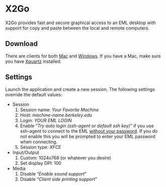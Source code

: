 # X2Go

X2Go provides fast and secure graphical access to an EML desktop with
support for copy and paste between the local and remote computers.

## Download

There are clients for both
[Mac](http://code.x2go.org/releases/X2GoClient_latest_macosx_10_13.dmg)
and
[Windows](http://code.x2go.org/releases/X2GoClient_latest_mswin32-setup.exe).
If you have a Mac, make sure you have
[Xquartz](http://xquartz.macosforge.org) installed.

## Settings

Launch the application and create a new session. The following settings
override the default values:

-   Session
    1.  Session name: *Your Favorite Machine*
    2.  Host: *machine-name.berkeley.edu*
    3.  Login: *YOUR EML LOGIN*
    4.  Enable "*Try auto login (ssh-agent or default ssh key)*" if you
        use ssh-agent to connect to the EML [without your
        password](/node/3483). If you do not enable this you will be
        prompted to enter your EML password when connecting.
    5.  Session type: *XFCE*
-   Input/Output
    1.  Custom: 1024x768 (or whatever you desire)
    2.  Set display DPI: 100
-   Media
    1.  Disable "*Enable sound support*"
    2.  Disable "*Client side printing support*"


